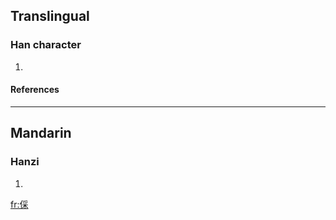 ==Translingual==
===Han character===
{{Han char|rad=人|as=08|sn=10|four=|canj=人月木 (OBD)}}
# {{defn|Han}}
====References====
{{Han ref|kx=0109.171|dkj=00822|dj=0233.030|hdz=10181.030|uh=5038|ud=20536}}
----
==Mandarin==
===Hanzi===
{{cmn-hanzi|pin=[[cǎi]] (cai3)|wg=ts'ai<sup>3</sup>}}
# {{defn|Mandarin}}




[[fr:倸]]